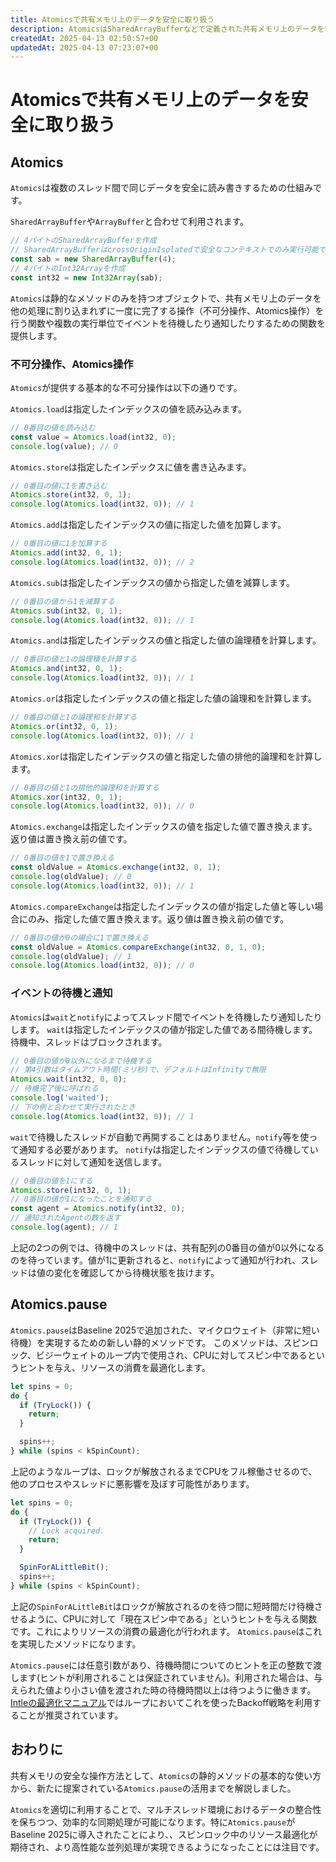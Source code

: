 ```yaml
---
title: Atomicsで共有メモリ上のデータを安全に取り扱う
description: AtomicsはSharedArrayBufferなどで定義された共有メモリ上のデータを安全に操作するための仕組みで、不可分操作や待機・通知による制御を提供します。新たに追加されたAtomics.pauseにより、スピンロック中のリソース最適化も可能になりました。
createdAt: 2025-04-13 02:50:57+00
updatedAt: 2025-04-13 07:23:07+00
---
```



# Atomicsで共有メモリ上のデータを安全に取り扱う

## Atomics

<BaselineStatus featureId="shared-memory"></BaselineStatus>

`Atomics`は複数のスレッド間で同じデータを安全に読み書きするための仕組みです。

`SharedArrayBuffer`や`ArrayBuffer`と合わせて利用されます。

```js
// 4バイトのSharedArrayBufferを作成
// SharedArrayBufferはcrossOriginIsolatedで安全なコンテキストでのみ実行可能です。
const sab = new SharedArrayBuffer(4);
// 4バイトのInt32Arrayを作成
const int32 = new Int32Array(sab);
```

`Atomics`は静的なメソッドのみを持つオブジェクトで、共有メモリ上のデータを他の処理に割り込まれずに一度に完了する操作（不可分操作、Atomics操作）を行う関数や複数の実行単位でイベントを待機したり通知したりするための関数を提供します。​

### 不可分操作、Atomics操作

`Atomics`が提供する基本的な不可分操作は以下の通りです。

`Atomics.load`は指定したインデックスの値を読み込みます。

```js
// 0番目の値を読み込む
const value = Atomics.load(int32, 0);
console.log(value); // 0
```

`Atomics.store`は指定したインデックスに値を書き込みます。

```js
// 0番目の値に1を書き込む
Atomics.store(int32, 0, 1);
console.log(Atomics.load(int32, 0)); // 1
```

`Atomics.add`は指定したインデックスの値に指定した値を加算します。

```js
// 0番目の値に1を加算する
Atomics.add(int32, 0, 1);
console.log(Atomics.load(int32, 0)); // 2
```

`Atomics.sub`は指定したインデックスの値から指定した値を減算します。

```js
// 0番目の値から1を減算する
Atomics.sub(int32, 0, 1);
console.log(Atomics.load(int32, 0)); // 1
```

`Atomics.and`は指定したインデックスの値と指定した値の論理積を計算します。

```js
// 0番目の値と1の論理積を計算する
Atomics.and(int32, 0, 1);
console.log(Atomics.load(int32, 0)); // 1
```

`Atomics.or`は指定したインデックスの値と指定した値の論理和を計算します。

```js
// 0番目の値と1の論理和を計算する
Atomics.or(int32, 0, 1);
console.log(Atomics.load(int32, 0)); // 1
```

`Atomics.xor`は指定したインデックスの値と指定した値の排他的論理和を計算します。

```js
// 0番目の値と1の排他的論理和を計算する
Atomics.xor(int32, 0, 1);
console.log(Atomics.load(int32, 0)); // 0
```

`Atomics.exchange`は指定したインデックスの値を指定した値で置き換えます。返り値は置き換え前の値です。

```js
// 0番目の値を1で置き換える
const oldValue = Atomics.exchange(int32, 0, 1);
console.log(oldValue); // 0
console.log(Atomics.load(int32, 0)); // 1
```

`Atomics.compareExchange`は指定したインデックスの値が指定した値と等しい場合にのみ、指定した値で置き換えます。返り値は置き換え前の値です。

```js
// 0番目の値が0の場合に1で置き換える
const oldValue = Atomics.compareExchange(int32, 0, 1, 0);
console.log(oldValue); // 1
console.log(Atomics.load(int32, 0)); // 0
```

### イベントの待機と通知

`Atomics`は`wait`と`notify`によってスレッド間でイベントを待機したり通知したりします。
`wait`は指定したインデックスの値が指定した値である間待機します。待機中、スレッドはブロックされます。

```js
// 0番目の値が0以外になるまで待機する
// 第4引数はタイムアウト時間(ミリ秒)で、デフォルトはInfinityで無限
Atomics.wait(int32, 0, 0);
// 待機完了後に呼ばれる
console.log('waited');
// 下の例と合わせて実行されたとき
console.log(Atomics.load(int32, 0)); // 1
```

`wait`で待機したスレッドが自動で再開することはありません。`notify`等を使って通知する必要があります。
`notify`は指定したインデックスの値で待機しているスレッドに対して通知を送信します。

```js
// 0番目の値を1にする
Atomics.store(int32, 0, 1);
// 0番目の値が1になったことを通知する
const agent = Atomics.notify(int32, 0);
// 通知されたAgentの数を返す
console.log(agent); // 1
```

上記の2つの例では、待機中のスレッドは、共有配列の0番目の値が0以外になるのを待っています。値が1に更新されると、`notify`によって通知が行われ、スレッドは値の変化を確認してから待機状態を抜けます。

## Atomics.pause

<BaselineStatus featureId="atomics-pause"></BaselineStatus>

`Atomics.pause`はBaseline 2025で追加された、マイクロウェイト（非常に短い待機）を実現するための新しい静的メソッドです。
このメソッドは、スピンロック、ビジーウェイトのループ内で使用され、CPUに対してスピン中であるというヒントを与え、リソースの消費を最適化します。

```js
let spins = 0;
do {
  if (TryLock()) {
    return;
  }

  spins++;
} while (spins < kSpinCount);
```

上記のようなループは、ロックが解放されるまでCPUをフル稼働させるので、他のプロセスやスレッドに悪影響を及ぼす可能性があります。

```js
let spins = 0;
do {
  if (TryLock()) {
    // Lock acquired.
    return;
  }

  SpinForALittleBit();
  spins++;
} while (spins < kSpinCount);
```

上記の`SpinForALittleBit`はロックが解放されるのを待つ間に短時間だけ待機させるように、CPUに対して「現在スピン中である」というヒントを与える関数です。これによりリソースの消費の最適化が行われます。
`Atomics.pause`はこれを実現したメソッドになります。

`Atomics.pause`には任意引数があり、待機時間についてのヒントを正の整数で渡します(ヒントが利用されることは保証されていません)。利用された場合は、与えられた値より小さい値を渡された時の待機時間以上は待つように働きます。
[Intleの最適化マニュアル](https://www.intel.com/content/www/us/en/content-details/671488/intel-64-and-ia-32-architectures-optimization-reference-manual-volume-1.html)ではループにおいてこれを使ったBackoff戦略を利用することが推奨されています。

## おわりに

共有メモリの安全な操作方法として、`Atomics`の静的メソッドの基本的な使い方から、新たに提案されている`Atomics.pause`の活用までを解説しました。

`Atomics`を適切に利用することで、マルチスレッド環境におけるデータの整合性を保ちつつ、効率的な同期処理が可能になります。特に`Atomics.pause`がBaseline 2025に導入されたことにより、、スピンロック中のリソース最適化が期待され、より高性能な並列処理が実現できるようになったことには注目です。
